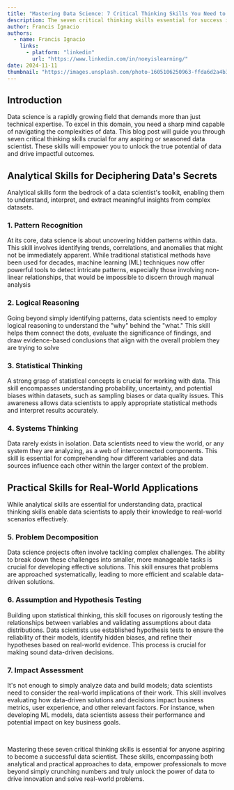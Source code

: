 ```yaml
---
title: "Mastering Data Science: 7 Critical Thinking Skills You Need to Succeed"
description: The seven critical thinking skills essential for success in data science. It explains how these skills help data scientists analyze data, solve problems, and make informed decisions.
author: Francis Ignacio
authors:
  - name: Francis Ignacio
    links:
      - platform: "linkedin"
        url: "https://www.linkedin.com/in/noeyislearning/"
date: 2024-11-11
thumbnail: "https://images.unsplash.com/photo-1605106250963-ffda6d2a4b32"
---
```


## Introduction

Data science is a rapidly growing field that demands more than just technical expertise. To excel in this domain, you need a sharp mind capable of navigating the complexities of data. This blog post will guide you through seven critical thinking skills crucial for any aspiring or seasoned data scientist. These skills will empower you to unlock the true potential of data and drive impactful outcomes.

## Analytical Skills for Deciphering Data's Secrets

Analytical skills form the bedrock of a data scientist's toolkit, enabling them to understand, interpret, and extract meaningful insights from complex datasets.

### 1. Pattern Recognition

At its core, data science is about uncovering hidden patterns within data. This skill involves identifying trends, correlations, and anomalies that might not be immediately apparent. While traditional statistical methods have been used for decades, machine learning (ML) techniques now offer powerful tools to detect intricate patterns, especially those involving non-linear relationships, that would be impossible to discern through manual analysis

### 2. Logical Reasoning

Going beyond simply identifying patterns, data scientists need to employ logical reasoning to understand the "why" behind the "what." This skill helps them connect the dots, evaluate the significance of findings, and draw evidence-based conclusions that align with the overall problem they are trying to solve

### 3. Statistical Thinking

A strong grasp of statistical concepts is crucial for working with data. This skill encompasses understanding probability, uncertainty, and potential biases within datasets, such as sampling biases or data quality issues. This awareness allows data scientists to apply appropriate statistical methods and interpret results accurately.

### 4. Systems Thinking

Data rarely exists in isolation. Data scientists need to view the world, or any system they are analyzing, as a web of interconnected components. This skill is essential for comprehending how different variables and data sources influence each other within the larger context of the problem.

## Practical Skills for Real-World Applications

While analytical skills are essential for understanding data, practical thinking skills enable data scientists to apply their knowledge to real-world scenarios effectively.

### 5. Problem Decomposition

Data science projects often involve tackling complex challenges. The ability to break down these challenges into smaller, more manageable tasks is crucial for developing effective solutions. This skill ensures that problems are approached systematically, leading to more efficient and scalable data-driven solutions.

### 6. Assumption and Hypothesis Testing

Building upon statistical thinking, this skill focuses on rigorously testing the relationships between variables and validating assumptions about data distributions. Data scientists use established hypothesis tests to ensure the reliability of their models, identify hidden biases, and refine their hypotheses based on real-world evidence. This process is crucial for making sound data-driven decisions.

### 7. Impact Assessment

It's not enough to simply analyze data and build models; data scientists need to consider the real-world implications of their work. This skill involves evaluating how data-driven solutions and decisions impact business metrics, user experience, and other relevant factors. For instance, when developing ML models, data scientists assess their performance and potential impact on key business goals.

<br />

Mastering these seven critical thinking skills is essential for anyone aspiring to become a
successful data scientist. These skills, encompassing both analytical and practical approaches to
data, empower professionals to move beyond simply crunching numbers and truly unlock the power of
data to drive innovation and solve real-world problems.
